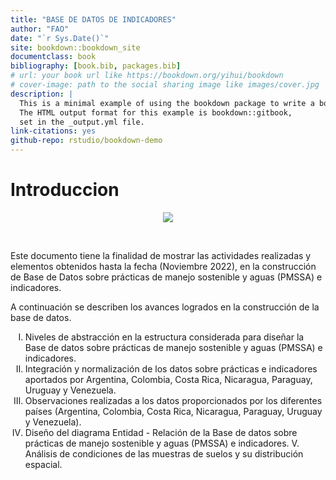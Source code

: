 ```yaml
--- 
title: "BASE DE DATOS DE INDICADORES"
author: "FAO"
date: "`r Sys.Date()`"
site: bookdown::bookdown_site
documentclass: book
bibliography: [book.bib, packages.bib]
# url: your book url like https://bookdown.org/yihui/bookdown
# cover-image: path to the social sharing image like images/cover.jpg
description: |
  This is a minimal example of using the bookdown package to write a book.
  The HTML output format for this example is bookdown::gitbook,
  set in the _output.yml file.
link-citations: yes
github-repo: rstudio/bookdown-demo
---
```


# Introduccion {-}

<center>![](Imagenes/muestras.png)</center>

<br>

Este documento tiene la finalidad de mostrar las actividades realizadas y elementos obtenidos hasta la fecha (Noviembre 2022), en la construcción de Base de Datos sobre prácticas de manejo sostenible y aguas (PMSSA) e indicadores.

A continuación se describen los avances logrados en la construcción de la base de datos.

I.  Niveles de abstracción en la estructura considerada para diseñar la Base de datos sobre prácticas de manejo sostenible y aguas (PMSSA) e indicadores.
II. Integración y normalización de los datos sobre prácticas e indicadores aportados por Argentina, Colombia, Costa Rica, Nicaragua, Paraguay, Uruguay y Venezuela.
III. Observaciones realizadas a los datos proporcionados por los diferentes países (Argentina, Colombia, Costa Rica, Nicaragua, Paraguay, Uruguay y Venezuela).
IV. Diseño del diagrama Entidad - Relación de la Base de datos sobre prácticas de manejo sostenible y aguas (PMSSA) e indicadores.
V. Análisis de condiciones de las muestras de suelos y su distribución espacial.